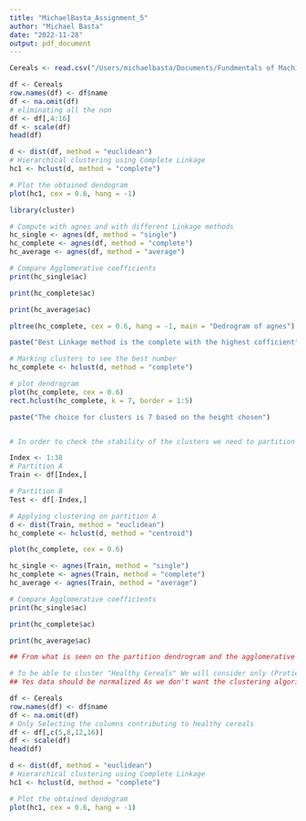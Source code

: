 ```yaml
---
title: "MichaelBasta_Assignment_5"
author: "Michael Basta"
date: "2022-11-28"
output: pdf_document
---
```



```r

Cereals <- read.csv("/Users/michaelbasta/Documents/Fundmentals of Machine Learning /Module 8/Cereals.csv")

df <- Cereals
row.names(df) <- df$name
df <- na.omit(df)
# eliminating all the non
df <- df[,4:16]
df <- scale(df)
head(df)

d <- dist(df, method = "euclidean")
# Hierarchical clustering using Complete Linkage
hc1 <- hclust(d, method = "complete")

# Plot the obtained dendogram
plot(hc1, cex = 0.6, hang = -1)

library(cluster)

# Compute with agnes and with different Linkage methods
hc_single <- agnes(df, method = "single")
hc_complete <- agnes(df, method = "complete")
hc_average <- agnes(df, method = "average")

# Compare Agglomerative coefficients
print(hc_single$ac)

print(hc_complete$ac)

print(hc_average$ac)

pltree(hc_complete, cex = 0.6, hang = -1, main = "Dedrogram of agnes")

paste("Best Linkage method is the complete with the highest cofficient")

# Marking clusters to see the best number
hc_complete <- hclust(d, method = "complete")

# plot dendrogram
plot(hc_complete, cex = 0.6)
rect.hclust(hc_complete, k = 7, border = 1:5)

paste("The choice for clusters is 7 based on the height chosen")


# In order to check the stability of the clusters we need to partition data and then see how well clusters formed based on part

Index <- 1:38
# Partition A
Train <- df[Index,]

# Partition B
Test <- df[-Index,]

# Applying clustering on partition A 
d <- dist(Train, method = "euclidean")
hc_complete <- hclust(d, method = "centroid")

plot(hc_complete, cex = 0.6)

hc_single <- agnes(Train, method = "single")
hc_complete <- agnes(Train, method = "complete")
hc_average <- agnes(Train, method = "average")

# Compare Agglomerative coefficients
print(hc_single$ac)

print(hc_complete$ac)

print(hc_average$ac)

## From what is seen on the partition dendrogram and the agglomerative coefficients we see the structure is less stable

# To be able to cluster "Healthy Cereals" We will consider only (Protien, Fiber, Vitamins, rating)
## Yes data should be normalized As we don't want the clustering algorithm to depend to an arbitrary variable unit

df <- Cereals
row.names(df) <- df$name
df <- na.omit(df)
# Only Selecting the columns contributing to healthy cereals
df <- df[,c(5,8,12,16)]
df <- scale(df)
head(df)

d <- dist(df, method = "euclidean")
# Hierarchical clustering using Complete Linkage
hc1 <- hclust(d, method = "complete")

# Plot the obtained dendogram
plot(hc1, cex = 0.6, hang = -1)

```

